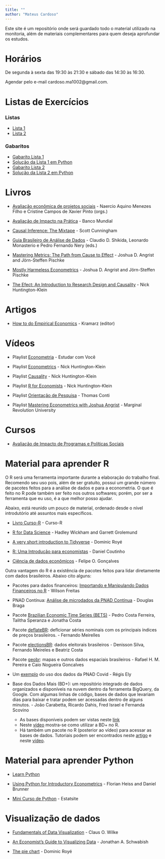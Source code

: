 ---
title: ""
author: "Mateus Cardoso"
---

Este site é um repositório onde será guardado todo o material utilizado na monitoria, além de materiais complementares para quem deseja aprofundar os estudos.

# Horários

De segunda à sexta das 19:30 às 21:30 e sábado das 14:30 às 16:30.

Agendar pelo e-mail cardoso.ma1002@gmail.com.

# Listas de Exercícios

### Listas

- [Lista 1](post/2020-12-01-r-rmarkdown/pdf/lista1.pdf) 
- [Lista 2](post/2020-12-01-r-rmarkdown/pdf/lista2.pdf)

### Gabaritos

- [Gabarito Lista 1](post/2020-12-01-r-rmarkdown/pdf/gabarito1.pdf)
- [Solução da Lista 1 em Python](https://colab.research.google.com/drive/1zctZQT-S1ZlcUapYiXq6uuASKJI44sGi?usp=sharing)
- [Gabarito Lista 2](post/2020-12-01-r-rmarkdown/pdf/gabarito2.pdf)
- [Solução da Lista 2 em Python](https://colab.research.google.com/drive/1fh2f6SoevU2Uuxb-T_0kYF_GF-2g7RuM?usp=sharing)

# Livros

- [Avaliação econômica de projetos sociais](https://www.itausocial.org.br/wp-content/uploads/2018/05/avaliacao-economica-3a-ed_1513188151.pdf) - Naercio Aquino Menezes Filho e Cristine Campos de Xavier Pinto (orgs.)

- [Avaliação de Impacto na Prática](https://openknowledge.worldbank.org/bitstream/handle/10986/25030/9781464808890.pdf) - Banco Mundial

- [Causal Inference: The Mixtape](https://mixtape.scunning.com/index.html) - Scott Cunningham

- [Guia Brasileiro de Análise de Dados](post/2020-12-01-r-rmarkdown/pdf/guiabr.pdf) - Claudio D. Shikida, Leonardo Monasterio e Pedro Fernando Nery (eds.)

- [Mastering Metrics: The Path from Cause to Effect](post/2020-12-01-r-rmarkdown/pdf/masterinmetrics.pdf) - Joshua D. Angrist and Jörn-Steffen Pischke

- [Mostly Harmeless Econometrics](post/2020-12-01-r-rmarkdown/pdf/mostlyharm.pdf) - Joshua D. Angrist and Jörn-Steffen Pischke

- [The Efect: An Introduction to Research Design and Causality](post/2020-12-01-r-rmarkdown/pdf/the_effect.pdf) - Nick Huntington-Klein
 
# Artigos

- [How to do Empirical Economics](http://www.crest.fr/ckfinder/userfiles/files/Pageperso/kramarz/v30i2a1.pdf) - Kramarz (editor)

# Vídeos

- Playlist [Econometria](https://www.youtube.com/playlist?list=PLxafIQjs0M97dPDvvFdsD4I6yn4qj_2ja) - Estudar com Você

- Playlist [Econometrics](https://www.youtube.com/playlist?list=PLcTBLulJV_ALLS7R_e7ig0aEcBrtp6B18) - Nick Huntington-Klein

- Playlist [Causality](https://www.youtube.com/playlist?list=PLcTBLulJV_AKmUTH-nUsxxFyRQoWnUzxU) - Nick Huntington-Klein

- Playlist [R for Economists](https://www.youtube.com/playlist?list=PLcTBLulJV_AIuXCxr__V8XAzWZosMQIfW) - Nick Huntington-Klein

- Playlist [Orientação de Pesquisa](https://www.youtube.com/playlist?list=PL5zwgb1bvX2Jz4CZUTgaeAAIF5FoMV_3F) - Thomas Conti

- Playlist [Mastering Econometrics with Joshua Angrist](https://www.youtube.com/playlist?list=PL-uRhZ_p-BM5ovNRg-G6hDib27OCvcyW8) - Marginal Revolution University

# Cursos

- [Avaliação de Impacto de Programas e Políticas Sociais](https://www.escolavirtual.gov.br/curso/98)

# Material para aprender R

O R será uma ferramenta importante durante a elaboração do trabalho final. Recomendo seu uso pois, além de ser gratuito, possui um grande número de pacotes feitos para a análise de dados e para a econometria. O que é feito no R pode também ser feito nos outros softwares; porém, por ser a ferramenta que eu uso, é a que melhor posso ajudar.

Abaixo, está reunido um pouco de material, ordenado desde o nível introdutório até assuntos mais específicos.

- [Livro Curso-R](https://livro.curso-r.com/) - Curso-R

- [R for Data Science](https://r4ds.had.co.nz/) -  Hadley Wickham and Garrett Grolemund

- [A very short introduction to Tidyverse](https://dominicroye.github.io/en/2020/a-very-short-introduction-to-tidyverse/) - Dominic Royé

- [R: Uma Introdução para economistas](https://danmrc.github.io/R-para-Economistas/) - Daniel Coutinho

- [Ciência de dados econômicos](https://tidyeconomics.netlify.app/) - Felipe O. Gonçalves

Outra vantagem do R é a existência de pacotes feitos para lidar diretamente com dados brasileiros. Abaixo cito alguns:

- Pacotes para dados financeiros: [Importando e Manipulando Dados Financeiros no R](http://wilsonfreitas.github.io/slides/ser-maio-2018/index.html#1) - Wilson Freitas

- PNAD Contínua: [Análise de microdados da PNAD Contínua](https://rpubs.com/BragaDouglas/335574) - Douglas Braga

- Pacote [Brazilian Economic Time Series (BETS)](http://bibliotecadigital.fgv.br/dspace/bitstream/handle/10438/18172/Brazilian_Economic_Time_Series_BETS_R_package.pdf?sequence=1&isAllowed=y) - Pedro Costa Ferreira, Talitha Speranza e Jonatha Costa

- Pacote [deflateBR](https://fmeireles.com/blog/rstats/deflacionar-series-no-r-deflatebr/): deflcionar séries nominais com os principais índices de preços brasileiros. - Fernando Meirelles

- Pacote [electionsBR](http://electionsbr.com/): dados eleitorais brasileiros - Denisson Silva, Fernando Meireles e Beatriz Costa

- Pacote [geobr](https://cran.r-project.org/web/packages/geobr/vignettes/intro_to_geobr.html): mapas e outros dados espaciais brasileiros - Rafael H. M. Pereira e Caio Nogueira Goncalves

- Um [exemplo](http://regisely.com/blog/mercado-de-trabalho-covid/) do uso dos dados da PNAD Covid - Régis Ely

- Base dos Dados Mais (BD+): um repositório integrado de dados organizados e disponíveis na nuvem dentro da ferramenta BigQuery, da Google. Com algumas linhas de código, bases de dados que levariam dias para baixar e tratar podem ser acessadas dentro de alguns minutos.  - João Carabetta, Ricardo Dahis, Fred Israel e Fernanda  Scovino 
  - As bases disponíveis podem ser vistas neste [link](https://basedosdados.org/dataset/?download_type=BD+Mais) 
  - Neste [vídeo](https://www.youtube.com/watch?v=5_Ir8neyFf4&t=626s) mostra-se como utilizar a BD+ no R.
  - Há também um pacote no R (posterior ao vídeo) para acessar as bases de dados. Tutoriais podem ser encontrados neste [artigo](https://dev.to/basedosdados/como-usar-a-biblioteca-basedosdados-no-r-capitulo-1-46kb) e neste [vídeo](https://www.youtube.com/watch?v=M9ayiseIjvI&t=5s).
  
# Material para aprender Python

- [Learn Python](https://www.learnpython.org/)

- [Using Python for Introductory Econometrics](http://www.upfie.net/read/index.html) - Florian Heiss and Daniel Brunner

- [Mini Curso de Python](https://estatsite.com.br/mini-curso-de-python-gratuito/) - Estatsite

# Visualização de dados

- [Fundamentals of Data Visualization](post/2020-12-01-r-rmarkdown/pdf/fundamentalsdataviz.pdf) - Claus O. Wilke

- [An Economist’s Guide to Visualizing Data](post/2020-12-01-r-rmarkdown/pdf/schwabish2014.pdf) - Jonathan A. Schwabish

- [The pie chart](https://dominicroye.github.io/en/2018/the-pie-chart/) - Dominic Royé



